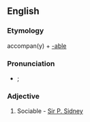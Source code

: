 ==English==

===Etymology===
accompan(y) + [[-able]]

===Pronunciation===
* {{a|UK}} {{IPA|/əˈkʌmp.nə.bəl/|/əˈkʌmp.ən.ə.bəl/}}; {{SAMPA|/@"kVmp.n@.b@l/|/@"kVmp.@n.@.b@l/}}

===Adjective===
{{infl|en|adjective}}

# {{obsolete}} Sociable - [[Sir P. Sidney]]